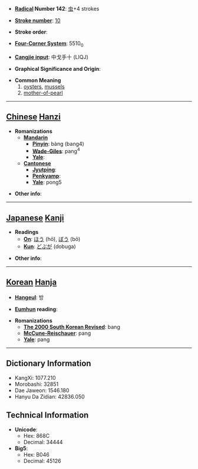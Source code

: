 * '''[[Wiktionary:Chinese radical index| Radical]] Number 142''': [[Wiktionary:Chinese radical index 虫|虫]]+4 strokes

* '''[[Wiktionary:Chinese total strokes index|Stroke number]]''': [[Wiktionary:Chinese total strokes index 10|10]]

* '''Stroke order''': 

* '''[[Wiktionary:Chinese four corner index|Four-Corner System]]''': 5510<sub>0</sub>

* '''[[Wiktionary:Chinese Cangjie index|Cangjie input]]''': 中戈手十 (LIQJ)

* '''Graphical Significance and Origin''': 

* '''Common Meaning'''
*#[[oyster]]s, [[mussel]]s
*# [[mother-of-pearl]]


----

== [[Chinese]] [[Hanzi]] ==

* '''Romanizations'''
** '''[[Mandarin]]'''
*** '''[[Pinyin]]''': bàng (bang4)
*** '''[[Wade-Giles]]''': pang<sup>4</sup>
*** '''[[Yale]]''': 
** '''[[Cantonese]]'''
*** '''[[Jyutping]]''':
*** '''[[Penkyamp]]''': 
*** '''[[Yale]]''': pong5

* '''Other info''': 

----

== [[Japanese]] [[Kanji]] ==

* '''Readings'''
** '''[[On]]''': [[ほう]] (hō), [[ぼう]] (bō)
** '''[[Kun]]''': [[どぶが]] (dobuga)

* '''Other info''':  

----

== [[Korean]] [[Hanja]] ==

* '''[[Hangeul]]''': 방

* '''[[Eumhun]] reading''': 

* '''Romanizations'''
** '''[[The 2000 South Korean Revised Romanization|The 2000 South Korean Revised]]''': bang
** '''[[McCune-Reischauer]]''': pang
** '''[[Yale]]''': pang

----

== Dictionary Information ==

* KangXi: 1077.210
* Morobashi: 32851
* Dae Jaweon: 1546.180
* Hanyu Da Zidian: 42836.050

== Technical Information ==

* '''Unicode''':
** Hex: 868C
** Decimal: 34444
* '''Big5''':
** Hex: B046
** Decimal: 45126